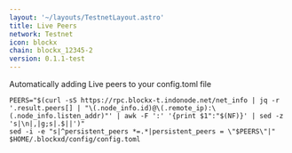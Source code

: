 ```yaml
---
layout: '~/layouts/TestnetLayout.astro'
title: Live Peers
network: Testnet
icon: blockx
chain: blockx_12345-2
version: 0.1.1-test
---
```

Automatically adding Live peers to your config.toml file
```
PEERS="$(curl -sS https://rpc.blockx-t.indonode.net/net_info | jq -r '.result.peers[] | "\(.node_info.id)@\(.remote_ip):\(.node_info.listen_addr)"' | awk -F ':' '{print $1":"$(NF)}' | sed -z 's|\n|,|g;s|.$||')"
sed -i -e "s|^persistent_peers *=.*|persistent_peers = \"$PEERS\"|" $HOME/.blockxd/config/config.toml
```
